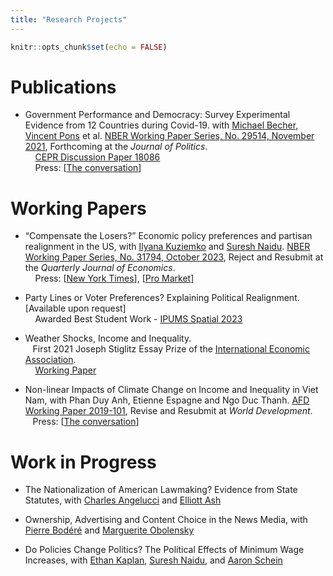 ```yaml
---
title: "Research Projects"
---
```


```r
knitr::opts_chunk$set(echo = FALSE)
```

# Publications 

- Government Performance and Democracy: Survey Experimental Evidence from 12 Countries during Covid-19. with [Michael Becher](https://www.ie.edu/university/about/faculty/michael-becher/), [Vincent Pons](https://www.vincentpons.org) et al. [NBER Working Paper Series, No. 29514, November 2021](
https://www.nber.org/system/files/working_papers/w29514/w29514.pdf), Forthcoming at the <em>Journal of Politics</em>.   <br />
&nbsp;&nbsp;&nbsp;  [CEPR Discussion Paper 18086](https://cepr.org/publications/dp18086)  <br />
&nbsp;&nbsp;&nbsp; Press: [[The conversation](https://theconversation.com/es-la-democracia-el-chivo-expiatorio-de-la-pandemia-174253)]


# Working Papers
 - “Compensate the Losers?” Economic policy preferences and partisan realignment in the US, with [Ilyana Kuziemko](https://kuziemko.scholar.princeton.edu) and [Suresh Naidu](https://sites.santafe.edu/~snaidu/). [NBER Working Paper Series, No. 31794, October 2023](https://www.nber.org/system/files/working_papers/w31794/w31794.pdf), Reject and Resubmit at the <em>Quarterly Journal of Economics</em>.   <br />
 &nbsp;&nbsp;&nbsp; Press: [[New York Times](https://www.nytimes.com/2023/11/06/opinion/democratic-party-inequality-biden.html?unlocked_article_code=1.8Uw.rkMU.dGuSoKAyAPBx&smid=url-share)],
 [[Pro Market](https://www.promarket.org/2024/02/26/how-the-democratic-party-lost-less-educated-voters/)]
 
 

 -	Party Lines or Voter Preferences? Explaining Political Realignment. [Available upon request]   <br />
&nbsp;&nbsp;&nbsp; Awarded Best Student Work - [IPUMS Spatial 2023 ](https://www.ipums.org/impact/ipums-research-award?utm_source=IPUMS+Emails&utm_campaign=1d9161f8c5-EMAIL_CAMPAIGN_2019_05_31_07_13_COPY_01&utm_medium=email&utm_term=0_a679127ff0-1d9161f8c5-21864473)



 
- Weather Shocks, Income and Inequality.  <br />
&nbsp;&nbsp;&nbsp;First 2021 Joseph Stiglitz Essay Prize of the [International Economic Association](https://www.iea-world.org). <br />
&nbsp;&nbsp;&nbsp; [Working Paper](https://www.dropbox.com/scl/fi/rt7hoboxdyhcnis66yi4u/WeatherShocks_apr24.pdf?rlkey=aqcvvtjlsqu7r98alh6j01oec&dl=0) 


- Non-linear Impacts of Climate Change on Income and Inequality in Viet Nam, with Phan Duy Anh, Etienne Espagne and Ngo Duc Thanh. [AFD Working Paper 2019-101](https://www.afd.fr/fr/media/download/11775), Revise and Resubmit at <em>World Development</em>.  <br />
&nbsp;&nbsp;&nbsp;Press: [[The conversation](https://theconversation.com/inegalites-face-au-changement-climatique-la-balle-est-dans-le-camp-des-plus-riches-116616)]

# Work in Progress

- The Nationalization of American Lawmaking? Evidence from State Statutes, with [Charles Angelucci](https://www.google.com/url?sa=t&source=web&rct=j&opi=89978449&url=https://sites.google.com/site/charlesangelucci/&ved=2ahUKEwj92Jy2yMyFAxUSMlkFHfaoAzIQFnoECBQQAQ&usg=AOvVaw1x4b0Iw-Jl0SgEgLrGzgJk) and [Elliott Ash](https://elliottash.com)

- Ownership, Advertising and Content Choice in the News Media, with [Pierre Bodéré](https://pierrebodere.github.io) and [Marguerite Obolensky](http://margueriteobolensky.github.io/)

- Do Policies Change Politics? The Political Effects of Minimum Wage Increases, with [Ethan Kaplan](https://www.econ.umd.edu/facultyprofile/kaplan/ethan), [Suresh Naidu](https://sites.santafe.edu/~snaidu/), and [Aaron Schein](https://www.aaronschein.com)


